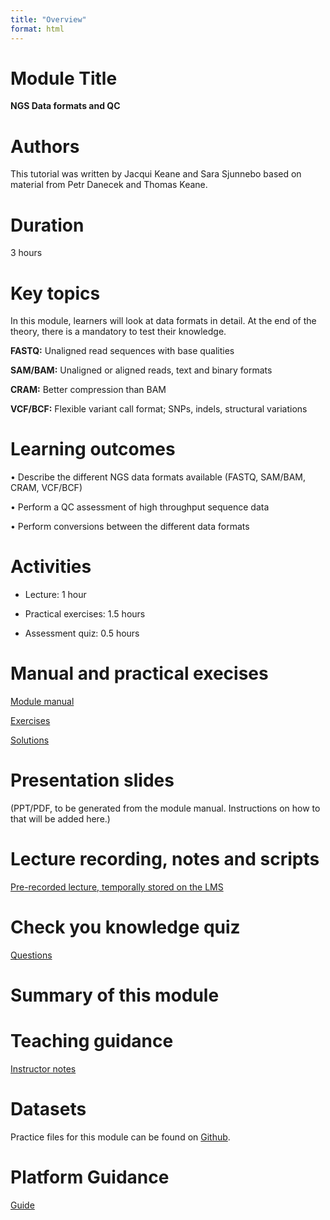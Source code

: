 ```yaml
---
title: "Overview"
format: html
---
```


# Module Title

**NGS Data formats and QC**

# Authors

This tutorial was written by Jacqui Keane and Sara Sjunnebo based on material from Petr Danecek and Thomas Keane.

# Duration

3 hours

# Key topics

In this module, learners will look at data formats in detail. At the end of the theory, there is a mandatory to test their knowledge.

**FASTQ:** Unaligned read sequences with base qualities

**SAM/BAM:** Unaligned or aligned reads, text and binary formats

**CRAM:** Better compression than BAM

**VCF/BCF:** Flexible variant call format; SNPs, indels, structural variations

# Learning outcomes

• Describe the different NGS data formats available (FASTQ, SAM/BAM, CRAM, VCF/BCF)

• Perform a QC assessment of high throughput sequence data

• Perform conversions between the different data formats

# Activities

-   Lecture: 1 hour

-   Practical exercises: 1.5 hours

-   Assessment quiz: 0.5 hours

# Manual and practical execises

[Module manual](module1_manual.qmd)

[Exercises](module1_exercises.qmd)

[Solutions](module1_solutions.qmd)

# Presentation slides

(PPT/PDF, to be generated from the module manual. Instructions on how to that will be added here.)

# Lecture recording, notes and scripts

[Pre-recorded lecture, temporally stored on the LMS](https://lms.wellcomeconnectingscience.org/mod/page/view.php?id=8519)

# Check you knowledge quiz

[Questions](module1_assessment.qmd)

# Summary of this module

# Teaching guidance

[Instructor notes](module1_instructor_notes.qmd)

# Datasets

Practice files for this module can be found on [Github](https://github.com/WCSCourses/Precourses_DataRepo/tree/main/course_data_2025/linux_googlecolab_data).

# Platform Guidance

[Guide](module1_platform_guidance.qmd)
